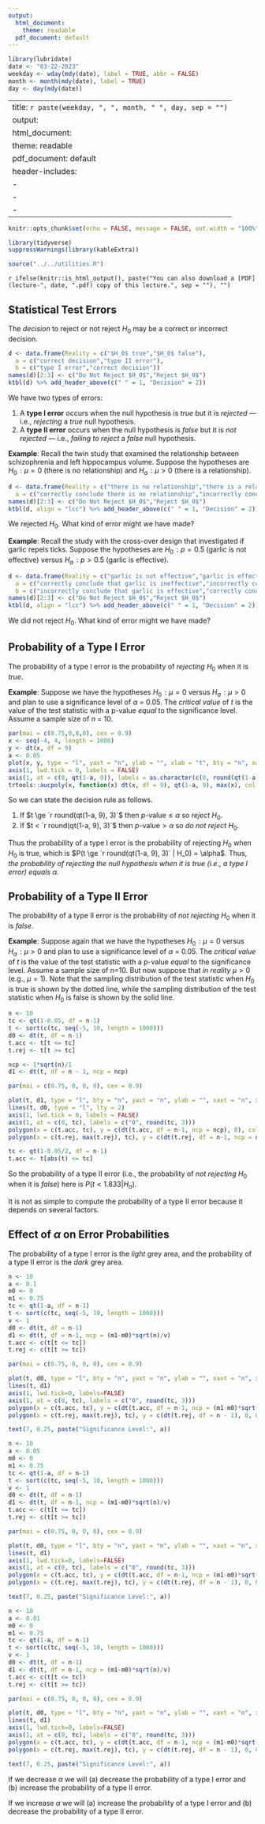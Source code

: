 ```yaml
---
output:
  html_document: 
    theme: readable
  pdf_document: default
---
```


```r
library(lubridate)
date <- "03-22-2023"
weekday <- wday(mdy(date), label = TRUE, abbr = FALSE)
month <- month(mdy(date), label = TRUE)
day <- day(mdy(date))
```

---
title: `r paste(weekday, ", ", month, " ", day, sep = "")`
output:
  html_document: 
    theme: readable
  pdf_document: default
header-includes:
  - \usepackage{float}
  - \usepackage{booktabs}
  - \usepackage{array}
---

```r
knitr::opts_chunk$set(echo = FALSE, message = FALSE, out.width = "100%", fig.align = "center", cache = FALSE, dev = ifelse(knitr::is_html_output(), "png", "pdf"))
```

```r
library(tidyverse)
suppressWarnings(library(kableExtra))
```

```r
source("../../utilities.R")
```

`r ifelse(knitr::is_html_output(), paste("You can also download a [PDF](lecture-", date, ".pdf) copy of this lecture.", sep = ""), "")`


## Statistical Test Errors

The *decision* to reject or not reject $H_0$ may be a correct or incorrect decision.
```r
d <- data.frame(Reality = c("$H_0$ true","$H_0$ false"),
  a = c("correct decision","type II error"),
  b = c("type I error","correct decision"))
names(d)[2:3] <- c("Do Not Reject $H_0$","Reject $H_0$")
ktbl(d) %>% add_header_above(c(" " = 1, "Decision" = 2))
```
We have two types of errors:

1. A **type I error** occurs when the null hypothesis is *true* but it is *rejected* --- i.e., *rejecting* a *true* null hypothesis.
2. A **type II error** occurs when the null hypothesis is *false* but it is *not rejected* --- i.e., *failing to reject* a *false* null hypothesis.

**Example**: Recall the twin study that examined the relationship between schizophrenia and left hippocampus volume. Suppose the hypotheses are $H_0\!: \mu = 0$ (there is no relationship) and $H_a\!: \mu > 0$ (there is a relationship).
```r
d <- data.frame(Reality = c("there is no relationship","there is a relationship"),
  a = c("correctly conclude there is no relationship","incorrectly conclude there is no relationship"), b = c("incorrectly conclude there is a relationship","correctly conclude there is a relationship"))
names(d)[2:3] <- c("Do Not Reject $H_0$","Reject $H_0$")
ktbl(d, align = "lcc") %>% add_header_above(c(" " = 1, "Decision" = 2)) %>%  column_spec(column = 1, bold = TRUE)
```
We rejected $H_0$. What kind of error might we have made?

**Example**: Recall the study with the cross-over design that investigated if garlic repels ticks. Suppose the hypotheses are $H_0\!: p = 0.5$ (garlic is not effective) versus $H_a\!: p > 0.5$ (garlic is effective).
```r
d <- data.frame(Reality = c("garlic is not effective","garlic is effective"),
  a = c("correctly conclude that garlic is ineffective","incorrectly conclude that garlic is ineffective"),
  b = c("incorrectly conclude that garlic is effective","correctly conclude that garlic is effectve"))
names(d)[2:3] <- c("Do Not Reject $H_0$","Reject $H_0$")
ktbl(d, align = "lcc") %>% add_header_above(c(" " = 1, "Decision" = 2)) %>%  column_spec(column = 1, bold = TRUE)
```
We did not reject $H_0$. What kind of error might we have made?

## Probability of a Type I Error

The probability of a type I error is the probability of *rejecting* $H_0$ when it is *true*.

**Example**: Suppose we have the hypotheses $H_0\!: \mu = 0$ versus $H_a\!: \mu > 0$ and plan to use a significance level of $\alpha$ = 0.05. The *critical value* of $t$ is the value of the test statistic with a p-value *equal* to the significance level. Assume a sample size of $n$ = 10.
```r
par(mai = c(0.75,0,0,0), cex = 0.9)
x <- seq(-4, 4, length = 1000)
y <- dt(x, df = 9)
a <- 0.05
plot(x, y, type = "l", yaxt = "n", ylab = "", xlab = "t", bty = "n", xaxt = "n", ylim = c(0, dt(0, 9)))
axis(1, lwd.tick = 0, labels = FALSE)
axis(1, at = c(0, qt(1-a, 9)), labels = as.character(c(0, round(qt(1-a, 9),3))))
trtools::aucpoly(x, function(x) dt(x, df = 9), qt(1-a, 9), max(x), col = scales::alpha(grey(0.75), 0.5))
```
So we can state the decision rule as follows.

1. If $t \ge `r round(qt(1-a, 9), 3)`$ then $\text{$p$-value} \le \alpha$ so *reject* $H_0$.
2. If $t < `r round(qt(1-a, 9), 3)`$ then $\text{$p$-value} > \alpha$ so *do not reject* $H_0$.

Thus the probability of a type I error is the probability of rejecting $H_0$ when $H_0$ is true, which is $P(t \ge `r round(qt(1-a, 9), 3)` | H_0) = \alpha$. Thus, *the probability of rejecting the null hypothesis when it is true (i.e., a type I error) equals $\alpha$.*

## Probability of a Type II Error

The probability of a type II error is the probability of *not rejecting* $H_0$ when it is *false*. 

**Example**: Suppose again that we have the hypotheses $H_0\!: \mu = 0$ versus $H_a\!: \mu > 0$ and plan to use a significance level of $\alpha$ = 0.05. The *critical value* of $t$ is the value of the test statistic with a p-value *equal* to the significance level. Assume a sample size of $n$=10. But now suppose that *in reality* $\mu > 0$ (e.g., $\mu = 1)$. Note that the sampling distribution of the test statistic when $H_0$ is true is shown by the dotted line, while the sampling distribution of the test statistic when $H_0$ is false is shown by the solid line. 
```r
n <- 10
tc <- qt(1-0.05, df = n-1)
t <- sort(c(tc, seq(-5, 10, length = 1000)))
d0 <- dt(t, df = n-1)
t.acc <- t[t <= tc]
t.rej <- t[t >= tc]

ncp <- 1*sqrt(n)/1
d1 <- dt(t, df = n - 1, ncp = ncp)

par(mai = c(0.75, 0, 0, 0), cex = 0.9)

plot(t, d1, type = "l", bty = "n", yaxt = "n", ylab = "", xaxt = "n", xlab = "t", ylim = c(0, max(c(d0,d1))))
lines(t, d0, type = "l", lty = 2)
axis(1, lwd.tick = 0, labels = FALSE)
axis(1, at = c(0, tc), labels = c("0", round(tc, 3)))
polygon(x = c(t.acc, tc), y = c(dt(t.acc, df = n-1, ncp = ncp), 0), col = scales::alpha(grey(0.5), 0.5))
polygon(x = c(t.rej, max(t.rej), tc), y = c(dt(t.rej, df = n-1, ncp = ncp), 0, 0), col = scales::alpha(grey(0.75), 0.5))

tc <- qt(1-0.05/2, df = n-1)
t.acc <- t[abs(t) <= tc]
```
So the probability of a type II error (i.e., the probability of *not rejecting* $H_0$ when it is *false*) here is $P(t < 1.833 | H_a)$. 

It is not as simple to compute the probability of a type II error because it depends on several factors.

## Effect of $\alpha$ on Error Probabilities

The probability of a type I error is the *light* grey area, and the probability of a type II error is the *dark* grey area. 

```r
n <- 10
a <- 0.1
m0 <- 0
m1 <- 0.75
tc <- qt(1-a, df = n-1)
t <- sort(c(tc, seq(-5, 10, length = 1000)))
v <- 1
d0 <- dt(t, df = n-1)
d1 <- dt(t, df = n-1, ncp = (m1-m0)*sqrt(n)/v)
t.acc <- c(t[t <= tc])
t.rej <- c(t[t >= tc])

par(mai = c(0.75, 0, 0, 0), cex = 0.9)

plot(t, d0, type = "l", bty = "n", yaxt = "n", ylab = "", xaxt = "n", xlab = "", ylim = c(0, max(c(d0,d1))), lty = 2)
lines(t, d1)
axis(1, lwd.tick=0, labels=FALSE)
axis(1, at = c(0, tc), labels = c("0", round(tc, 3)))
polygon(x = c(t.acc, tc), y = c(dt(t.acc, df = n-1, ncp = (m1-m0)*sqrt(n)/v), 0), col = scales::alpha(grey(0.5), 0.5), border = NA)
polygon(x = c(t.rej, max(t.rej), tc), y = c(dt(t.rej, df = n - 1), 0, 0), col = scales::alpha(grey(0.75), 0.5), border = NA)

text(7, 0.25, paste("Significance Level:", a))
```
```r
n <- 10
a <- 0.05
m0 <- 0
m1 <- 0.75
tc <- qt(1-a, df = n-1)
t <- sort(c(tc, seq(-5, 10, length = 1000)))
v <- 1
d0 <- dt(t, df = n-1)
d1 <- dt(t, df = n-1, ncp = (m1-m0)*sqrt(n)/v)
t.acc <- c(t[t <= tc])
t.rej <- c(t[t >= tc])

par(mai = c(0.75, 0, 0, 0), cex = 0.9)

plot(t, d0, type = "l", bty = "n", yaxt = "n", ylab = "", xaxt = "n", xlab = "", ylim = c(0, max(c(d0,d1))), lty = 2)
lines(t, d1)
axis(1, lwd.tick=0, labels=FALSE)
axis(1, at = c(0, tc), labels = c("0", round(tc, 3)))
polygon(x = c(t.acc, tc), y = c(dt(t.acc, df = n-1, ncp = (m1-m0)*sqrt(n)/v), 0), col = scales::alpha(grey(0.5), 0.5), border = NA)
polygon(x = c(t.rej, max(t.rej), tc), y = c(dt(t.rej, df = n - 1), 0, 0), col = scales::alpha(grey(0.75), 0.5), border = NA)

text(7, 0.25, paste("Significance Level:", a))
```
```r
n <- 10
a <- 0.01
m0 <- 0
m1 <- 0.75
tc <- qt(1-a, df = n-1)
t <- sort(c(tc, seq(-5, 10, length = 1000)))
v <- 1
d0 <- dt(t, df = n-1)
d1 <- dt(t, df = n-1, ncp = (m1-m0)*sqrt(n)/v)
t.acc <- c(t[t <= tc])
t.rej <- c(t[t >= tc])

par(mai = c(0.75, 0, 0, 0), cex = 0.9)

plot(t, d0, type = "l", bty = "n", yaxt = "n", ylab = "", xaxt = "n", xlab = "", ylim = c(0, max(c(d0,d1))), lty = 2)
lines(t, d1)
axis(1, lwd.tick=0, labels=FALSE)
axis(1, at = c(0, tc), labels = c("0", round(tc, 3)))
polygon(x = c(t.acc, tc), y = c(dt(t.acc, df = n-1, ncp = (m1-m0)*sqrt(n)/v), 0), col = scales::alpha(grey(0.5), 0.5), border = NA)
polygon(x = c(t.rej, max(t.rej), tc), y = c(dt(t.rej, df = n - 1), 0, 0), col = scales::alpha(grey(0.75), 0.5), border = NA)

text(7, 0.25, paste("Significance Level:", a))
```

If we decrease $\alpha$ we will (a) decrease the probability of a type I error and (b) increase the probability of a type II error.

If we increase $\alpha$ we will (a) increase the probability of a type I error and (b) decrease the probability of a type II error.
